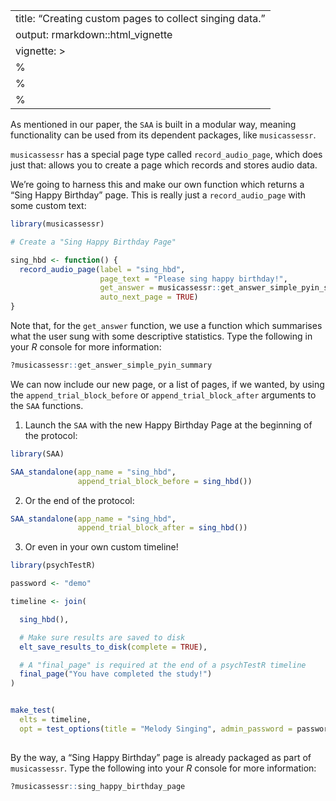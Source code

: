 
---
title: "Creating custom pages to collect singing data."
output: rmarkdown::html_vignette
vignette: >
  %\VignetteIndexEntry{Creating custom pages to collect singing data.}
  %\VignetteEngine{knitr::rmarkdown}
  %\VignetteEncoding{UTF-8}
---

As mentioned in our paper, the `SAA` is built in a modular way, meaning functionality can be used from its dependent packages, like `musicassessr`.

`musicassessr` has a special page type called `record_audio_page`, which does just that: allows you to create a page which records and stores audio data. 

We're going to harness this and make our own function which returns a "Sing Happy Birthday" page. This is really just a `record_audio_page` with some custom text:

```r

library(musicassessr)

# Create a "Sing Happy Birthday Page"

sing_hbd <- function() {
  record_audio_page(label = "sing_hbd",
                    page_text = "Please sing happy birthday!",
                    get_answer = musicassessr::get_answer_simple_pyin_summary,
                    auto_next_page = TRUE)
}

```

Note that, for the `get_answer` function, we use a function which summarises what the user sung with some descriptive statistics. Type the following in your *R* console for more information:

```r

?musicassessr::get_answer_simple_pyin_summary

```


We can now include our new page, or a list of pages, if we wanted, by using the `append_trial_block_before` or `append_trial_block_after` arguments to the `SAA` functions.

1. Launch the `SAA` with the new Happy Birthday Page at the beginning of the protocol:


```r

library(SAA)

SAA_standalone(app_name = "sing_hbd", 
               append_trial_block_before = sing_hbd())

```


2. Or the end of the protocol:



```r

SAA_standalone(app_name = "sing_hbd",
               append_trial_block_after = sing_hbd())

```

3. Or even in your own custom timeline!


```r

library(psychTestR)

password <- "demo"

timeline <- join(

  sing_hbd(),

  # Make sure results are saved to disk
  elt_save_results_to_disk(complete = TRUE),

  # A "final_page" is required at the end of a psychTestR timeline
  final_page("You have completed the study!")
)


make_test(
  elts = timeline,
  opt = test_options(title = "Melody Singing", admin_password = password))
  
```



By the way, a "Sing Happy Birthday" page is already packaged as part of `musicassessr`. Type the following into your *R* console for more information:

```r

?musicassessr::sing_happy_birthday_page

```


